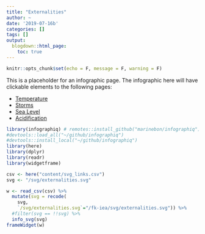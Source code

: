 ```yaml
---
title: "Externalities"
author: ~
date: '2019-07-16b'
categories: []
tags: []
output:
  blogdown::html_page:
    toc: true
---
```


```r
knitr::opts_chunk$set(echo = F, message = F, warning = F)
```


This is a placeholder for an infographic page.
The infographic here will have clickable elements to the following pages:

- [Temperature](/modals/externalities/temperature)
- [Storms](/modals/externalities/storms)
- [Sea Level](/modals/externalities/sea_level)
- [Acidification](/modals/externalities/acidification)
 
```r
library(infographiq) # remotes::install_github("marinebon/infographiq")
#devtools::load_all("~/github/infographiq")
#devtools::install_local("~/github/infographiq")
library(here)
library(dplyr)
library(readr)
library(widgetframe)

csv <- here("content/svg_links.csv")
svg <- "/svg/externalities.svg"

w <- read_csv(csv) %>% 
  mutate(svg = recode(
    svg,
    `/svg/externalities.svg`="/fk-iea/svg/externalities.svg")) %>% 
  #filter(svg == !!svg) %>% 
  info_svg(svg)
frameWidget(w)
```
 
